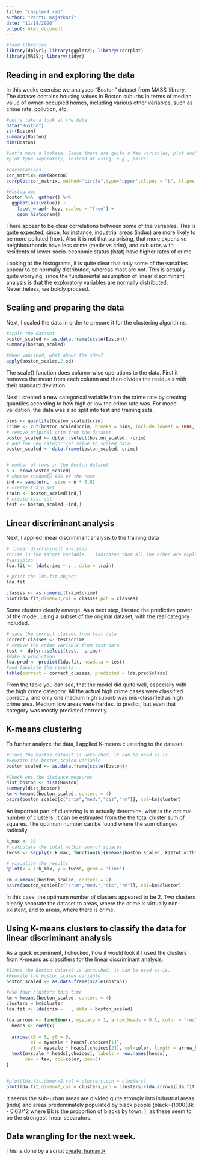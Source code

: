 ```yaml
---
title: "chapter4.rmd"
author: "Perttu Kajatkari"
date: "11/18/2020"
output: html_document
---
```


```r
#load libraries
library(dplyr); library(ggplot2); library(corrplot)
library(MASS); library(tidyr)

```

## Reading in and exploring the data

In this weeks exercise we analysed "Boston" dataset from MASS-library. The dataset contains housing values in Boston suburbs in terms of median value of owner-occupied homes, including various other variables, such as crime rate, pollution, etc..

```r
#Let's take a look at the data
data("Boston")
str(Boston)
summary(Boston)
dim(Boston)

#Let's have a looksie. Since there are quite a few variables, plot each 
#plot type separately, instead of using, e.g., pairs.

#Correlations
cor_matrix<-cor(Boston) 
corrplot(cor_matrix, method="circle",type='upper',cl.pos = "b", tl.pos = "d" ,tl.cex = 0.6)

#Histograms
Boston %>%  gather() %>%
  ggplot(aes(value)) +
    facet_wrap(~ key, scales = "free") +
    geom_histogram()


```

There appear to be clear correlations between some of the variables. This is quite expected, since, for instance, industrial areas (indus) are more likely to be more polluted (nox). Also it is not that surprising, that more expensive neighbourhoods have less crime (medv vs crim), and sub urbs with residents of lower socio-economic status (lstat) have higher rates of crime.

Looking at the histograms, it is quite clear that only some of the variables appear to be normally distributed, whereas most are not. This is actually quite worrying, since the fundamental assumption of linear discriminant analysis is that the exploratory variables are normally distributed. Nevertheless, we boldly proceed.

## Scaling and preparing the data

Next, I scaled the data in order to prepare it for the clustering algorithms.

```r
#scale the dataset
boston_scaled <- as.data.frame(scale(Boston))
summary(boston_scaled)

#Mean vanished, what about the sdev?
apply(boston_scaled,2,sd)

```
The scale() function does column-wise operations to the data. First it removes the mean from each column and then divides the residuals with their standard deviation.

Next I created a new categorical variable from the crime rate by creating quantiles according to how high or low the crime rate was. For model validation, the data was also split into test and training sets.

```r
bins <- quantile(boston_scaled$crim)
crime <- cut(boston_scaled$crim, breaks = bins, include.lowest = TRUE, label=c("low", "med_low", "med_high", "high"))
# remove original crim from the dataset
boston_scaled <- dplyr::select(boston_scaled, -crim)
# add the new categorical value to scaled data
boston_scaled <- data.frame(boston_scaled, crime)


# number of rows in the Boston dataset 
n <- nrow(boston_scaled)
# choose randomly 80% of the rows
ind <- sample(n,  size = n * 0.8)
# create train set
train <- boston_scaled[ind,]
# create test set 
test <- boston_scaled[-ind,]

```

## Linear discriminant analysis

Next, I applied linear discriminant analysis to the training data

```r
# linear discriminant analysis
#crime is the target variable, . indicates that all the other are explanatory 
#variables
lda.fit <- lda(crime ~ . , data = train)

# print the lda.fit object
lda.fit

classes <- as.numeric(train$crime)
plot(lda.fit,dimen=3,col = classes,pch = classes)


```
Some clusters clearly emerge. As a next step, I tested the predictive power of the model, using a subset
of the original dataset, with the real category included.

```r

# save the correct classes from test data
correct_classes <- test$crime
# remove the crime variable from test data
test <- dplyr::select(test, -crime)
#Make a prediction
lda.pred <- predict(lda.fit, newdata = test)
#and tabulate the results
table(correct = correct_classes, predicted = lda.pred$class)


```
From the table you can see, that the model did quite well, especially with the 
high crime category. All the actual high crime cases were classified correctly, and
only one medium high suburb was mis-classified as high crime area. Medium low areas
were hardest to predict, but even that category was mostly predicted correctly.

## K-means clustering

To further analyze the data, I applied K-means clustering to the dataset.

```r
#Since the Boston dataset is untouched, it can be used as-is.
#Rewrite the boston_scaled variable
boston_scaled <- as.data.frame(scale(Boston))

#Check out the distance measures
dist_boston <- dist(Boston)
summary(dist_boston)
km <-kmeans(boston_scaled, centers = 4)
pairs(boston_scaled[c("crim","medv","dis","rm")], col=km$cluster)

```
An important part of clustering is to actually determine, what is the optimal number
of clusters. It can be estimated from the the total cluster sum of squares. The optimum number can be found where the sum changes radically.

```r

k_max <- 10
# calculate the total within sum of squares
twcss <- sapply(1:k_max, function(k){kmeans(boston_scaled, k)$tot.withinss})

# visualize the results
qplot(x = 1:k_max, y = twcss, geom = 'line')

km <-kmeans(boston_scaled, centers = 2)
pairs(boston_scaled[c("crim","medv","dis","rm")], col=km$cluster)

```
In this case, the optimum number of clusters appeared to be 2. Two clusters clearly
separate the dataset to areas, where the crime is virtually non-existent, and to areas, where there is crime.

## Using K-means clusters to classify the data for linear discriminant analysis

As a quick experiment, I checked, how it would look if I used the clusters from K-means
as classifiers for the linear discriminant analysis.

```r
#Since the Boston dataset is untouched, it can be used as-is.
#Rewrite the boston_scaled variable
boston_scaled <- as.data.frame(scale(Boston))

#Use four clusters this time
km <-kmeans(boston_scaled, centers = 4)
clusters = km$cluster
lda.fit <- lda(crim ~ . , data = boston_scaled)

lda.arrows <- function(x, myscale = 1, arrow_heads = 0.1, color = "red", tex = 0.75, choices = c(1,2)){
  heads <- coef(x)
  
  arrows(x0 = 0, y0 = 0, 
         x1 = myscale * heads[,choices[1]], 
         y1 = myscale * heads[,choices[2]], col=color, length = arrow_heads)
  text(myscale * heads[,choices], labels = row.names(heads), 
       cex = tex, col=color, pos=3)
}


#plot(lda.fit,dimen=2,col = clusters,pch = clusters)
plot(lda.fit,dimen=2,col = clusters,pch = clusters)+lda.arrows(lda.fit,myscale=2.0)

```
It seems the sub-urban areas are divided quite strongly into industrial areas (indu) and areas predominately populated by black people (black=(1000(Bk - 0.63)^2 where Bk is the proportion of blacks by town. ), as these seem to be the strongest linear separators.

## Data wrangling for the next week.

This is done by a script [create_human.R]()
